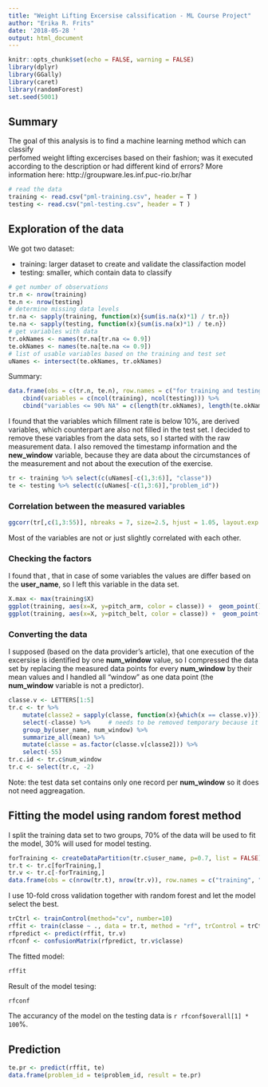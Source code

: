 ---
title: "Weight Lifting Excersise calssification - ML Course Project"
author: "Erika R. Frits"
date: '2018-05-28 '
output: html_document
---

```{r setup, include=FALSE}
knitr::opts_chunk$set(echo = FALSE, warning = FALSE)
library(dplyr)
library(GGally)
library(caret)
library(randomForest)
set.seed(5001)
```

## Summary
The goal of this analysis is to find a machine learning method which can classify  
perfomed weight lifting excercises based on their fashion;
was it executed according to the description or had different kind of errors? 
More information here: 
http://groupware.les.inf.puc-rio.br/har

```{r}
# read the data
training <- read.csv("pml-training.csv", header = T )
testing <- read.csv("pml-testing.csv", header = T )
```

## Exploration of the data

We got two dataset:

- training: larger dataset to create and validate the classifaction model  
- testing: smaller, which contain data to classify

```{r}
# get number of observations
tr.n <- nrow(training)
te.n <- nrow(testing)
# determine missing data levels
tr.na <- sapply(training, function(x){sum(is.na(x)*1) / tr.n})
te.na <- sapply(testing, function(x){sum(is.na(x)*1) / te.n})
# get variables with data
tr.okNames <- names(tr.na[tr.na <= 0.9])
te.okNames <- names(te.na[te.na <= 0.9])
# list of usable variables based on the training and test set
uNames <- intersect(te.okNames, tr.okNames)
```

Summary:
```{r}
data.frame(obs = c(tr.n, te.n), row.names = c("for training and testing", "to predict")) %>%
    cbind(variables = c(ncol(training), ncol(testing))) %>%
    cbind("variables <= 90% NA" = c(length(tr.okNames), length(te.okNames))) 

```

I found that the variables which fillment rate is below 10%, are derived variables, 
which counterpart are also not filled in the test set. I decided to remove these variables from the data sets, so I started with the raw measurement data. I also removed the timestamp information and the __new_window__ variable, because they are data about the 
circumstances of the measurement and not about the execution of the exercise.

```{r}
tr <- training %>% select(c(uNames[-c(1,3:6)], "classe"))
te <- testing %>% select(c(uNames[-c(1,3:6)],"problem_id"))
```


### Correlation between the measured variables
```{r}
ggcorr(tr[,c(1,3:55)], nbreaks = 7, size=2.5, hjust = 1.05, layout.exp = 10)
```

Most of the variables are not or just slightly correlated with each other.

### Checking the factors  

I found that , that in case of some variables the values are differ based on the __user_name__, so I left this variable in the data set.
```{r}
X.max <- max(training$X)
ggplot(training, aes(x=X, y=pitch_arm, color = classe)) +  geom_point() + facet_grid(. ~ user_name) + labs(title = "Pitch_arm vs. index", x="index") + scale_x_continuous(breaks = NULL)
ggplot(training, aes(x=X, y=pitch_belt, color = classe)) +  geom_point() + facet_grid(. ~ user_name)  + labs(title = "Pitch_belt vs. index", x="index") + scale_x_continuous(breaks = NULL)
```

### Converting the data

I supposed (based on the data provider's article), that one execution of the excersise is identified 
by one __num_window__ value, so I compressed the data set by replacing the measured data points for every __num_window__ by their mean values and I handled all "window" as one data point 
(the __num_window__ variable is not a predictor).

```{r}
classe.v <- LETTERS[1:5]
tr.c <- tr %>% 
    mutate(classe2 = sapply(classe, function(x){which(x == classe.v)})) %>%
    select(-classe) %>%     # needs to be removed temporary because it causes errors in summarization
    group_by(user_name, num_window) %>% 
    summarize_all(mean) %>%
    mutate(classe = as.factor(classe.v[classe2])) %>%
    select(-55)
tr.c.id <- tr.c$num_window
tr.c <- select(tr.c, -2)
```

Note: the test data set contains only one record per __num_window__ so it does not need aggreagation.

## Fitting the model using random forest method

I split the training data set to two groups, 70% of the data will be used to fit the model, 30% will used 
for model testing.

```{r}
forTraining <- createDataPartition(tr.c$user_name, p=0.7, list = FALSE)
tr.t <- tr.c[forTraining,]
tr.v <- tr.c[-forTraining,]
data.frame(obs = c(nrow(tr.t), nrow(tr.v)), row.names = c("training", "testing"))
```

I use 10-fold cross validation together with random forest and let the model select the best.


```{r}
trCtrl <- trainControl(method="cv", number=10)
rffit <- train(classe ~ ., data = tr.t, method = "rf", trControl = trCtrl)
rfpredict <- predict(rffit, tr.v)
rfconf <- confusionMatrix(rfpredict, tr.v$classe)
```

The fitted model:
```{r}
rffit
```

Result of the model tesing:
```{r}
rfconf
```

The accurancy of the model on the testing data is `r rfconf$overall[1] * 100`%.

## Prediction
```{r}
te.pr <- predict(rffit, te)
data.frame(problem_id = te$problem_id, result = te.pr)
```






